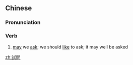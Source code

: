 ==Chinese==
{{zh-forms|s=试问}}

===Pronunciation===
{{zh-pron
|m=shìwèn
|c=si3 man6
|mn=qz,xm:chhì-mn̄g/tw:chhì-būn/zz:chhì-mūi
|cat=v
}}

===Verb===
{{zh-verb}}

# [[may]] we [[ask]]; we should [[like]] to ask; it may well be asked

[[zh:試問]]